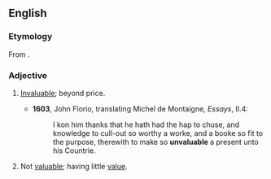 ==English==
===Etymology===
From {{prefix|un|valuable}}.

===Adjective===
{{en-adj}}

# {{obsolete}} [[invaluable|Invaluable]]; beyond price. {{defdate|16th-18th c.}}
#*'''1603''', John Florio, translating Michel de Montaigne, ''Essays'', II.4:
#*:I kon him thanks that he hath had the hap to chuse, and knowledge to cull-out so worthy a worke, and a booke so fit to the purpose, therewith to make so '''unvaluable''' a present unto his Countrie.
# {{rare}} Not [[valuable]]; having little [[value]]. {{defdate|from 17th c.}}